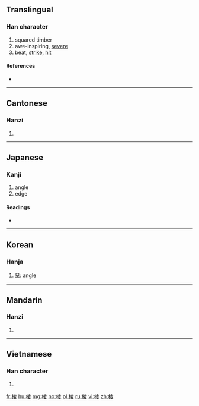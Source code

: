 {{also|稜}}
==Translingual==

===Han character===
{{Han char|rn=75|rad=木|as=08|sn=12|four=54047|canj=DGCE}}

# squared timber
# awe-inspiring, [[severe]]
# [[beat]], [[strike]], [[hit]]

====References====
* {{Han ref|kx=0534.160|dkj=14979|dj=0922.120|hdz=21224.010|uh=68F1|ud=26865|bh=D9B1|bd=55729}}

----

==Cantonese==

===Hanzi===
{{yue-hanzi|jyut=|y=ling4}}

# {{defn|lang=yue|sort=木08}}

----

==Japanese==

===Kanji===
{{ja-kanji|grade=|rs=木08}}

# angle
# edge

====Readings====
* {{ja-readings|on=[[ろう]] (rō), [[りょう]] (ryō), [[ちょう]] (chō)|kun=}}

----

==Korean==

===Hanja===
{{ko-hanja|hangeul=[[릉]]>[[능]]|eumhun=|rv=reung>neung|mr=rŭng>nŭng|y=lung>nung}}

# [[모]]: angle

----

==Mandarin==

===Hanzi===
{{cmn-hanzi|pin=[[lēng]] ([[leng1]]), [[léng]] ([[leng2]]), [[lèng]] ([[leng4]]), [[líng]] ([[ling2]])|wg=leng<sup>1</sup>, leng<sup>2</sup>, leng<sup>4</sup>, ling<sup>2</sup>}}

# {{defn|lang=cmn|sort=木08}}

----

==Vietnamese==

===Han character===
{{vi-hantu|[[lăng]], [[săng]], [[rừng]], [[dừng]]|rs=木08}}

# {{defn|lang=vi|sort=木08}}

[[fr:棱]]
[[hu:棱]]
[[mg:棱]]
[[no:棱]]
[[pl:棱]]
[[ru:棱]]
[[vi:棱]]
[[zh:棱]]